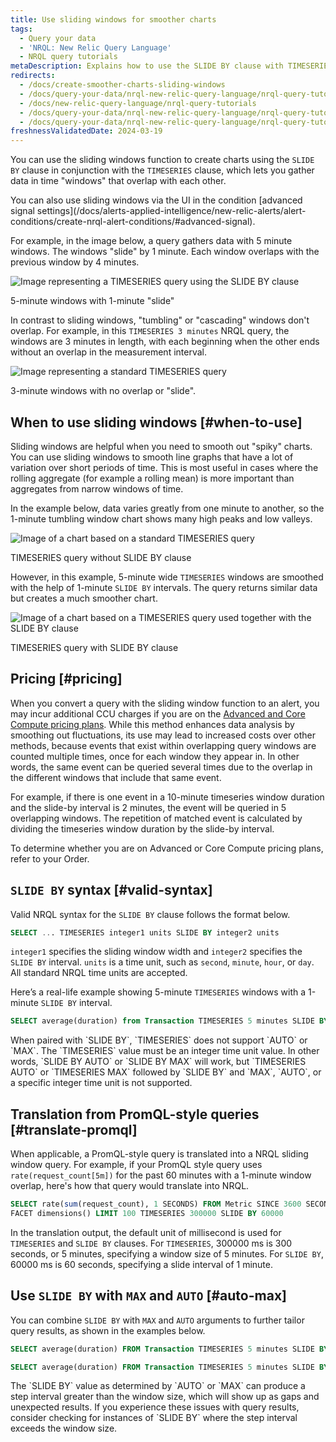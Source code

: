 ```yaml
---
title: Use sliding windows for smoother charts
tags:
  - Query your data
  - 'NRQL: New Relic Query Language'
  - NRQL query tutorials
metaDescription: Explains how to use the SLIDE BY clause with TIMESERIES to smooth out "spiky" charts.
redirects:
  - /docs/create-smoother-charts-sliding-windows
  - /docs/query-your-data/nrql-new-relic-query-language/nrql-query-tutorials
  - /docs/new-relic-query-language/nrql-query-tutorials
  - /docs/query-your-data/nrql-new-relic-query-language/nrql-query-tutorials/create-smoother-charts-sliding-windows
  - /docs/query-your-data/nrql-new-relic-query-language/nrql-query-tutorials/create-smoother-charts-with-sliding-windows
freshnessValidatedDate: 2024-03-19
---
```


You can use the sliding windows function to create charts using the `SLIDE BY` clause in conjunction with the `TIMESERIES` clause, which lets you gather data in time "windows" that overlap with each other.

<Callout variant="tip">
  You can also use sliding windows via the UI in the condition [advanced signal settings](/docs/alerts-applied-intelligence/new-relic-alerts/alert-conditions/create-nrql-alert-conditions/#advanced-signal).
</Callout>

For example, in the image below, a query gathers data with 5 minute windows. The windows "slide" by 1 minute. Each window overlaps with the previous window by 4 minutes.

<img
  title="TIMESERIES query with SLIDE BY clause"
  alt="Image representing a TIMESERIES query using the SLIDE BY clause"
  src="/images/queries-nrql_diagram_slide-by-window-time-series.webp"
/>

<figcaption>
  5-minute windows with 1-minute "slide"
</figcaption>

In contrast to sliding windows, "tumbling" or "cascading" windows don't overlap. For example, in this `TIMESERIES 3 minutes` NRQL query, the windows are 3 minutes in length, with each beginning when the other ends without an overlap in the measurement interval.

<img
  title="TIMESERIES query without SLIDE BY clause"
  alt="Image representing a standard TIMESERIES query"
  src="/images/queries-nrql_diagram_non-sliding-window-time-series.webp"
/>

<figcaption>
  3-minute windows with no overlap or "slide".
</figcaption>

## When to use sliding windows [#when-to-use]

Sliding windows are helpful when you need to smooth out "spiky" charts. You can use sliding windows to smooth line graphs that have a lot of variation over short periods of time. This is most useful in cases where the rolling aggregate (for example a rolling mean) is more important than aggregates from narrow windows of time.

In the example below, data varies greatly from one minute to another, so the 1-minute tumbling window chart shows many high peaks and low valleys.

<img
  title="TIMESERIES query without SLIDE BY clause"
  alt="Image of a chart based on a standard TIMESERIES query"
  src="/images/queries-nrql_screenshot-full_timeseries-spiky-NRQL-query-builder.webp"
/>

<figcaption>
  TIMESERIES query without SLIDE BY clause
</figcaption>

However, in this example, 5-minute wide `TIMESERIES` windows are smoothed with the help of 1-minute `SLIDE BY` intervals. The query returns similar data but creates a much smoother chart.

<img
  title="SLIDE BY used with TIMESERIES"
  alt="Image of a chart based on a TIMESERIES query used together with the SLIDE BY clause"
  src="/images/queries-nrql_screenshot-full_timeseries-smoothed-with-slide-by-NRQL-query-builder.webp"
/>

<figcaption>
  TIMESERIES query with SLIDE BY clause
</figcaption>

## Pricing [#pricing]
When you convert a query with the sliding window function to an alert, you may incur additional CCU charges if you are on the [Advanced and Core Compute pricing plans](https://newrelic.com/pricing/compute#pricing_plan-compute). While this method enhances data analysis by smoothing out fluctuations, its use may lead to increased costs over other methods, because events that exist within overlapping query windows are counted multiple times, once for each window they appear in. In other words, the same event can be queried several times due to the overlap in the different windows that include that same event.

For example, if there is one event in a 10-minute timeseries window duration and the slide-by interval is 2 minutes, the event will be queried in 5 overlapping windows. The repetition of matched event is calculated by dividing the timeseries window duration by the slide-by interval.

To determine whether you are on Advanced or Core Compute pricing plans, refer to your Order.

## `SLIDE BY` syntax [#valid-syntax]

Valid NRQL syntax for the `SLIDE BY` clause follows the format below.

```sql
SELECT ... TIMESERIES integer1 units SLIDE BY integer2 units
```

`integer1` specifies the sliding window width and `integer2` specifies the `SLIDE BY` interval. `units` is a time unit, such as `second`, `minute`, `hour`, or `day`. All standard NRQL time units are accepted.

Here’s a real-life example showing 5-minute `TIMESERIES` windows with a 1-minute `SLIDE BY` interval.

```sql
SELECT average(duration) from Transaction TIMESERIES 5 minutes SLIDE BY 1 minute
```

<Callout variant="tip">
  When paired with `SLIDE BY`, `TIMESERIES` does not support `AUTO` or `MAX`. The `TIMESERIES` value must be an integer time unit value. In other words, `SLIDE BY AUTO` or `SLIDE BY MAX` will work, but `TIMESERIES AUTO` or `TIMESERIES MAX` followed by `SLIDE BY` and `MAX`, `AUTO`, or a specific integer time unit is not supported.
</Callout>

## Translation from PromQL-style queries [#translate-promql]

When applicable, a PromQL-style query is translated into a NRQL sliding window query. For example, if your PromQL style query uses `rate(request_count[5m])` for the past 60 minutes with a 1-minute window overlap, here's how that query would translate into NRQL.

```sql
SELECT rate(sum(request_count), 1 SECONDS) FROM Metric SINCE 3600 SECONDS AGO UNTIL NOW 
FACET dimensions() LIMIT 100 TIMESERIES 300000 SLIDE BY 60000
```

In the translation output, the default unit of millisecond is used for `TIMESERIES` and `SLIDE BY` clauses. For `TIMESERIES`, 300000 ms is 300 seconds, or 5 minutes, specifying a window size of 5 minutes. For `SLIDE BY`, 60000 ms is 60 seconds, specifying a slide interval of 1 minute.

## Use `SLIDE BY` with `MAX` and `AUTO` [#auto-max]

You can combine `SLIDE BY` with `MAX` and `AUTO` arguments to further tailor query results, as shown in the examples below.

```sql
SELECT average(duration) FROM Transaction TIMESERIES 5 minutes SLIDE BY MAX
```

```sql
SELECT average(duration) FROM Transaction TIMESERIES 5 minutes SLIDE BY AUTO
```

<Callout variant="tip">
  The `SLIDE BY` value as determined by `AUTO` or `MAX` can produce a step interval greater than the window size, which will show up as gaps and unexpected results. If you experience these issues with query results, consider checking for instances of `SLIDE BY` where the step interval exceeds the window size.
</Callout>
